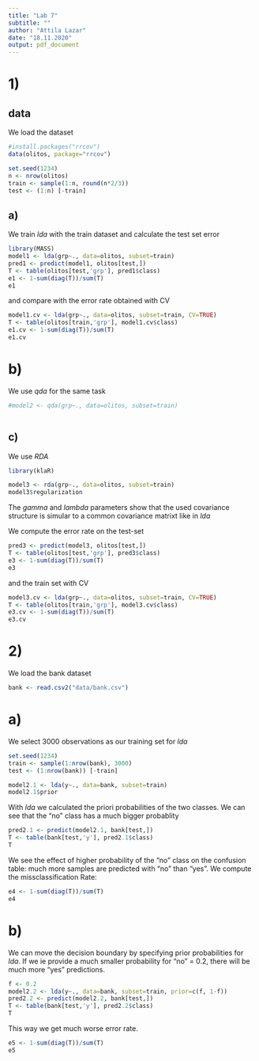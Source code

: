 ```yaml
---
title: "Lab 7"
subtitle: ""
author: "Attila Lazar"
date: "18.11.2020"
output: pdf_document
---
```


# 1)

## data

We load the dataset

```r

#install.packages("rrcov")
data(olitos, package="rrcov")

set.seed(1234)
n <- nrow(olitos)
train <- sample(1:n, round(n*2/3))
test <- (1:n) [-train]

```

## a)

We train *lda* with the train dataset and calculate the test set error

```r
library(MASS)
model1 <- lda(grp~., data=olitos, subset=train)
pred1 <- predict(model1, olitos[test,])
T <- table(olitos[test,'grp'], pred1$class)
e1 <- 1-sum(diag(T))/sum(T)
e1

```

and compare with the error rate obtained with CV

```r
model1.cv <- lda(grp~., data=olitos, subset=train, CV=TRUE)
T <- table(olitos[train,'grp'], model1.cv$class)
e1.cv <- 1-sum(diag(T))/sum(T)
e1.cv

```

# b)

We use *qda* for the same task

```r

#model2 <- qda(grp~., data=olitos, subset=train)

```

```r

```

## c)

We use *RDA*

```r

library(klaR)

model3 <- rda(grp~., data=olitos, subset=train)
model3$regularization

```

The *gamma* and *lambda* parameters show that the used covariance structure is simular to a common covariance matrixt like in *lda*


We compute the error rate on the test-set

```r
pred3 <- predict(model3, olitos[test,])
T <- table(olitos[test,'grp'], pred3$class)
e3 <- 1-sum(diag(T))/sum(T)
e3

```

and the train set with CV

```r
model3.cv <- lda(grp~., data=olitos, subset=train, CV=TRUE)
T <- table(olitos[train,'grp'], model3.cv$class)
e3.cv <- 1-sum(diag(T))/sum(T)
e3.cv

```

# 2)

We load the bank dataset

```r
bank <- read.csv2("data/bank.csv")

```

# a)

We select 3000 observations as our training set for *lda*

```r
set.seed(1234)
train <- sample(1:nrow(bank), 3000)
test <- (1:nrow(bank)) [-train]

model2.1 <- lda(y~., data=bank, subset=train)
model2.1$prior

```

With *lda* we calculated the priori probabilities of the two classes. We can see that the "no" class has a much bigger probablity 

```r
pred2.1 <- predict(model2.1, bank[test,])
T <- table(bank[test,'y'], pred2.1$class)
T
```
We see the effect of higher probability of the "no" class on the confusion table: much more samples are predicted with "no" than "yes". We compute the missclassification Rate:

```r

e4 <- 1-sum(diag(T))/sum(T)
e4

```


# b)

We can move the decision boundary by specifying prior probabilities for *lda*. If we ie provide a much smaller probability for "no" = 0.2, there will be much more "yes" predictions.

```r
f <- 0.2
model2.2 <- lda(y~., data=bank, subset=train, prior=c(f, 1-f))
pred2.2 <- predict(model2.2, bank[test,])
T <- table(bank[test,'y'], pred2.2$class)
T

```

This way we get much worse error rate.

```r
e5 <- 1-sum(diag(T))/sum(T)
e5

```
